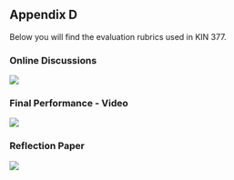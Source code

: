 ## Appendix D

Below you will find the evaluation rubrics used in KIN 377.

### Online Discussions

![](images/paste-CCDC1445.png)

### Final Performance - Video

![](images/paste-97AE7969.png)

### Reflection Paper

![](images/paste-3AE7E91C.png)
